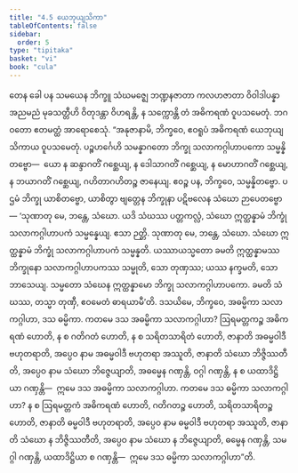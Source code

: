```yaml
---
title: "4.5 ယေဘုယျသိကာ"
tableOfContents: false
sidebar:
  order: 5
type: "tipitaka"
basket: "vi"
book: "cula"
---
```



<DynamicBreadcrumb />

<Division number="202" book="cula">

<Paragraph number="849" book="cula">
တေန ခေါ ပန သမယေန ဘိက္ခူ သံဃမဇ္ဈေ ဘဏ္ဍနဇာတာ ကလဟဇာတာ ဝိဝါဒါပန္နာ အညမညံ မုခသတ္တီဟိ ဝိတုဒန္တာ ဝိဟရန္တိ, န သက္ကောန္တိ တံ အဓိကရဏံ ဝူပသမေတုံ. ဘဂဝတော ဧတမတ္ထံ အာရောစေသုံ. “အနုဇာနာမိ, ဘိက္ခဝေ, ဧဝရူပံ အဓိကရဏံ ယေဘုယျသိကာယ ဝူပသမေတုံ. ပဉ္စဟင်္ဂေဟိ သမန္နာဂတော ဘိက္ခု သလာကဂ္ဂါဟာပကော သမ္မန္နိတဗ္ဗော—  ယော န ဆန္ဒာဂတိံ ဂစ္ဆေယျ, န ဒေါသာဂတိံ ဂစ္ဆေယျ, န မောဟာဂတိံ ဂစ္ဆေယျ, န ဘယာဂတိံ ဂစ္ဆေယျ, ဂဟိတာဂဟိတဉ္စ ဇာနေယျ. ဧဝဉ္စ ပန, ဘိက္ခဝေ, သမ္မန္နိတဗ္ဗော. ပဌမံ ဘိက္ခု ယာစိတဗ္ဗော, ယာစိတွာ ဗျတ္တေန ဘိက္ခုနာ ပဋိဗလေန သံဃော ဉာပေတဗ္ဗော—
</Paragraph>

</Division>
<Division number="203" book="cula">

<Paragraph number="850" book="cula">
‘သုဏာတု မေ, ဘန္တေ, သံဃော. ယဒိ သံဃဿ ပတ္တကလ္လံ, သံဃော ဣတ္ထန္နာမံ ဘိက္ခုံ သလာကဂ္ဂါဟာပကံ သမ္မန္နေယျ. ဧသာ ဉတ္တိ.
</Paragraph>

<Paragraph number="851" book="cula">
သုဏာတု မေ, ဘန္တေ, သံဃော. သံဃော ဣတ္ထန္နာမံ ဘိက္ခုံ သလာကဂ္ဂါဟာပကံ သမ္မန္နတိ. ယဿာယသ္မတော ခမတိ ဣတ္ထန္နာမဿ ဘိက္ခုနော သလာကဂ္ဂါဟာပကဿ သမ္မုတိ, သော တုဏှဿ; ယဿ နက္ခမတိ, သော ဘာသေယျ.
</Paragraph>

<Paragraph number="852" book="cula">
သမ္မတော သံဃေန ဣတ္ထန္နာမော ဘိက္ခု သလာကဂ္ဂါဟာပကော. ခမတိ သံဃဿ, တသ္မာ တုဏှီ, ဧဝမေတံ ဓာရယာမီ’တိ.
</Paragraph>

</Division>
<Division number="204" book="cula">

<Paragraph number="853" book="cula">
ဒသယိမေ, ဘိက္ခဝေ, အဓမ္မိကာ သလာကဂ္ဂါဟာ, ဒသ ဓမ္မိကာ. ကတမေ ဒသ အဓမ္မိကာ သလာကဂ္ဂါဟာ? ဩရမတ္တကဉ္စ အဓိကရဏံ ဟောတိ, န စ ဂတိဂတံ ဟောတိ, န စ သရိတသာရိတံ ဟောတိ, ဇာနာတိ အဓမ္မဝါဒီ ဗဟုတရာတိ, အပ္ပေဝ နာမ အဓမ္မဝါဒီ ဗဟုတရာ အဿူတိ, ဇာနာတိ သံဃော ဘိဇ္ဇိဿတီတိ, အပ္ပေဝ နာမ သံဃော ဘိဇ္ဇေယျာတိ, အဓမ္မေန ဂဏှန္တိ, ဝဂ္ဂါ ဂဏှန္တိ, န စ ယထာဒိဋ္ဌိယာ ဂဏှန္တိ—  ဣမေ ဒသ အဓမ္မိကာ သလာကဂ္ဂါဟာ.
</Paragraph>

<Paragraph number="854" book="cula">
ကတမေ ဒသ ဓမ္မိကာ သလာကဂ္ဂါဟာ? န စ ဩရမတ္တကံ အဓိကရဏံ ဟောတိ, ဂတိဂတဉ္စ ဟောတိ, သရိတသာရိတဉ္စ ဟောတိ, ဇာနာတိ ဓမ္မဝါဒီ ဗဟုတရာတိ, အပ္ပေဝ နာမ ဓမ္မဝါဒီ ဗဟုတရာ အဿူတိ, ဇာနာတိ သံဃော န ဘိဇ္ဇိဿတီတိ, အပ္ပေဝ နာမ သံဃော န ဘိဇ္ဇေယျာတိ, ဓမ္မေန ဂဏှန္တိ, သမဂ္ဂါ ဂဏှန္တိ, ယထာဒိဋ္ဌိယာ စ ဂဏှန္တိ—  ဣမေ ဒသ ဓမ္မိကာ သလာကဂ္ဂါဟာ”တိ.
</Paragraph>
</Division>
